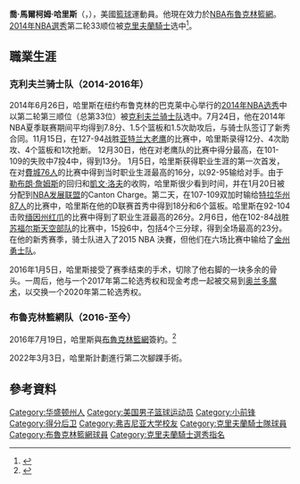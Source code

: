 {{noteTA|G1=NBA}}
{{Infobox basketball biography
| name            = 喬·哈里斯<br>Joe Harris
| image           = JoeHarrisBrooklyn.jpg
| image_size      = 130
| caption         = 2019年2月的哈里斯
| position        = [[小前锋|小前锋]] / [[得分后卫|得分后卫]]
| height_ft       = 6
| height_in       = 6
| weight_lb       = 219
| league          = [[NBA|NBA]]
| team            = 布魯克林籃網
| number          = 12
| birth_date      = {{birth date and age|1991|9|7}}
| birth_place     = {{USA}}[[华盛顿州|华盛顿州]][[奇兰_(华盛顿州)|奇兰]]
| nationality     = {{USA}}
| high_school     = {{tsl|en|Chelan High School|奇兰高中}}（[[华盛顿州|华盛顿州]][[奇兰_(华盛顿州)|奇兰]]）
| college         = [[弗吉尼亚大学|弗吉尼亚大学]]（2010–2014）
| draft_year = 2014
| draft_round = 2
| draft_pick = 33
| draft_team = [[克里夫蘭騎士|克里夫蘭騎士]]
| career_start = 2014
| years1 = {{nbay|2014|start}}–{{nbay|2015|end}}
| team1 = [[克里夫蘭騎士|克里夫蘭騎士]]
| years2 = 2015
| team2 = →[[坎顿剑客|坎顿剑客]] ([[NBDL|NBDL]])
| years3= {{nbay|2016|start}} -
| team3 = [[布魯克林籃網|布魯克林籃網]]
| highlights      = 
* [[NBA三分球大賽|NBA三分球大賽]]冠軍（{{nbay|2018|end}}）
* 全[[大西洋沿岸联盟|大西洋沿岸联盟]]最佳阵容二队–教练（2014）
* 全[[大西洋沿岸联盟|大西洋沿岸联盟]]最佳阵容三队–媒体（2014）
* {{tsl|en|2014 ACC Men's Basketball Tournament|2014年大西洋沿岸联盟男子篮球锦标赛}}MVP({{tsl|en|2014 ACC Men's Basketball Tournament|2014年大西洋沿岸联盟男子篮球锦标赛|2014}})
* 全[[大西洋沿岸联盟|大西洋沿岸联盟]]最佳阵容一队（2013）
* {{tsl|en|Washington Mr. Basketball|华盛顿篮球先生}}（2010）
* [[佳得乐|佳得乐]]华盛顿年度最佳球员（2019）
| nba=joe_harris
| letter=h
| bbr=harrijo01
}}

'''喬·馬爾柯姆·哈里斯'''（{{lang-en|'''Joe Malcolm Harris'''}}，{{bd|1991年|9月7日}}），美國[[籃球|籃球]]運動員。他現在效力於[[NBA|NBA]][[布魯克林籃網|布魯克林籃網]]。[[2014年NBA選秀|2014年NBA選秀]]第二轮33顺位被[[克里夫蘭騎士|克里夫蘭騎士]]选中<ref>{{Cite web |url=http://www.nba.com/cavaliers/releases/wiggins-harris-signing-140724 |title=Cavaliers Sign Draft Picks Wiggins, Harris to Contracts |accessdate=2015-07-25 |archive-date=2019-12-07 |archive-url=https://web.archive.org/web/20191207185519/https://www.nba.com/cavaliers/releases/wiggins-harris-signing-140724 |dead-url=no }}</ref>。

==職業生涯==
===克利夫兰骑士队（2014-2016年）===
2014年6月26日，哈里斯在纽约布鲁克林的巴克莱中心举行的[[2014年NBA选秀|2014年NBA选秀]]中以第二轮第三顺位（总第33位）被[[克利夫兰骑士队|克利夫兰骑士队]]选中。7月24日，他在2014年NBA夏季联赛期间平均得到7.8分、1.5个篮板和1.5次助攻后，与骑士队签订了新秀合同。11月15日，在127-94战胜[[亚特兰大老鹰|亚特兰大老鹰]]的比赛中，哈里斯录得12分、4次助攻、4个篮板和1次抢断。 12月30日，他在对老鹰队的比赛中得分最高，在101-109的失败中7投4中，得到13分。 1月5日，哈里斯获得职业生涯的第一次首发，在对[[費城76人|費城76人]]的比赛中得到当时职业生涯最高的16分，以92-95输给对手。由于[[勒布朗·詹姆斯|勒布朗·詹姆斯]]的回归和[[凱文·洛夫|凱文·洛夫]]的收购，哈里斯很少看到时间，并在1月20日被分配到[[NBA发展联盟|NBA发展联盟]]的Canton Charge。第二天，在107-109双加时输给[[特拉华州87人|特拉华州87人]]的比赛中，哈里斯在他的D联赛首秀中得到18分和6个篮板。哈里斯在92-104击败[[缅因州红爪|缅因州红爪]]的比赛中得到了职业生涯最高的26分。2月6日，他在102-84战胜[[苏福尔斯天空部队|苏福尔斯天空部队]]的比赛中，15投6中，包括4个三分球，得到全场最高的23分。在他的新秀赛季，骑士队进入了2015 NBA 決賽，但他们在六场比赛中输给了[[金州勇士队|金州勇士队]]。

2016年1月5日，哈里斯接受了赛季结束的手术，切除了他右脚的一块多余的骨头。一周后，他与一个2017年第二轮选秀权和现金考虑一起被交易到[[奥兰多魔术|奥兰多魔术]]，以交换一个2020年第二轮选秀权。

===布魯克林籃網队（2016-至今）===
2016年7月19日，哈里斯與[[布魯克林籃網|布魯克林籃網]]簽約。<ref>{{cite web|url=http://www.nba.com/nets/news/2016/07/19/brooklyn-nets-sign-joe-harris|title=Brooklyn Nets Sign Joe Harris|work=NBA|date=July 19, 2016|access-date=July 19, 2016|archive-date=2018-07-03|archive-url=https://web.archive.org/web/20180703135710/https://www.nba.com/nets/news/2016/07/19/brooklyn-nets-sign-joe-harris|dead-url=no}}</ref>

2022年3月3日，哈里斯計劃進行第二次腳踝手術。

==參考資料== 
{{reflist}}

{{布鲁克林篮网现时球员名单}}
{{2014 NBA Draft}}
{{NBA三分球大赛冠军}}

{{Authority control}}
{{DEFAULTSORT:Harris, Joe}}
[[Category:华盛顿州人|Category:华盛顿州人]]
[[Category:美国男子篮球运动员|Category:美国男子篮球运动员]]
[[Category:小前锋|Category:小前锋]]
[[Category:得分后卫|Category:得分后卫]]
[[Category:弗吉尼亚大学校友|Category:弗吉尼亚大学校友]]
[[Category:克里夫蘭騎士隊球員|Category:克里夫蘭騎士隊球員]]
[[Category:布魯克林籃網球員|Category:布魯克林籃網球員]]
[[Category:克里夫蘭騎士選秀指名|Category:克里夫蘭騎士選秀指名]]